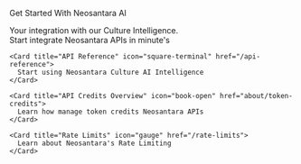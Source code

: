 <div style={{ marginTop: "100px", marginBottom: "100px" }}>
  <div style={{ display: "flex", justifyContent: "center" }}>
    <p style={{ 
      fontSize: "2rem", 
      fontWeight: "bold", 
      color: "#FFFFFF",
      margin: "0 auto"
    }}>
      Get Started With Neosantara AI
    </p>
  </div>

  <div style={{ textAlign: "center" }}>
    Your integration with our Culture Intelligence.
  </div>
</div>

<div style={{ maxWidth: "900px", margin: "0 auto", padding: "0 20px" }}>
  <CardGroup cols={3}>
    <Card title="Quickstart" icon="rocket-launch" href="quickstart">
      Start integrate Neosantara APIs in minute's
    </Card>

    <Card title="API Reference" icon="square-terminal" href="/api-reference">
      Start using Neosantara Culture AI Intelligence
    </Card>

    <Card title="API Credits Overview" icon="book-open" href="about/token-credits">
      Learn how manage token credits Neosantara APIs
    </Card>

    <Card title="Rate Limits" icon="gauge" href="/rate-limits">
      Learn about Neosantara's Rate Limiting
    </Card>
  </CardGroup>
</div>